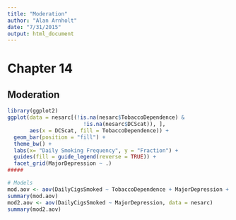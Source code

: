 ```yaml
---
title: "Moderation"
author: "Alan Arnholt"
date: "7/31/2015"
output: html_document
---
```


# Chapter 14
## Moderation

```r
library(ggplot2)
ggplot(data = nesarc[(!is.na(nesarc$TobaccoDependence) & 
                        !is.na(nesarc$DCScat)), ], 
       aes(x = DCScat, fill = TobaccoDependence)) + 
  geom_bar(position = "fill") +
  theme_bw() +
  labs(x= "Daily Smoking Frequency", y = "Fraction") +
  guides(fill = guide_legend(reverse = TRUE)) +
  facet_grid(MajorDepression ~ .)
#####

# Models
mod.aov <- aov(DailyCigsSmoked ~ TobaccoDependence + MajorDepression + TobaccoDependence:MajorDepression, data = nesarc)
summary(mod.aov)
mod2.aov <- aov(DailyCigsSmoked ~ MajorDepression, data = nesarc)
summary(mod2.aov)
```